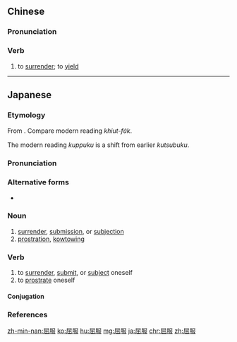 ==Chinese==
{{zh-forms|alt=屈伏}}

===Pronunciation===
{{zh-pron
|m=qūfú
|ma=Zh-qufú.ogg
|c=wat1 fuk6
|h=pfs=khiut-fu̍k
|mn=khut-ho̍k
|cat=v
}}

===Verb===
{{zh-verb}}

# to [[surrender]]; to [[yield]]

{{zh-cat|Advanced}}

----

==Japanese==
{{ja-kanjitab|くつ|k1=くっ|ふく|k2=ぷく|yomi=o}}

===Etymology===
From {{der|ja|ltc|sort=くっぷく|屈服|tr={{IPAchar|/kɨut̚ bɨuk̚/}}|lit=bend; crouch + submit; obey}}.  Compare modern {{etyl|hak|-}} reading ''khiut-fu̍k''.

The modern reading ''kuppuku'' is a shift from earlier ''kutsubuku''.

===Pronunciation===
{{ja-pron|yomi=kanon|くっぷく|acc=0|acc_ref=DJR}}

===Alternative forms===
* {{ja-l|屈伏}}

===Noun===
{{ja-noun|くっぷく}}

# [[surrender]], [[submission]], or [[subjection]] {{qualifier|as to a ruler or other authority}}
# [[prostration]], [[kowtowing]]

===Verb===
{{ja-verb-suru|くっぷく}}

# to [[surrender]], [[submit]], or [[subject]] oneself {{qualifier|as to a ruler or other authority}}
# to [[prostrate]] oneself

====Conjugation====
{{ja-suru|くっぷく}}

===References===
<references/>

[[zh-min-nan:屈服]]
[[ko:屈服]]
[[hu:屈服]]
[[mg:屈服]]
[[ja:屈服]]
[[chr:屈服]]
[[zh:屈服]]